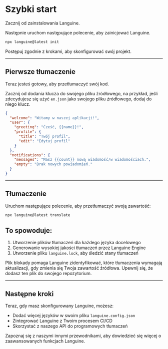 # Szybki start

Zacznij od zainstalowania Languine.

Następnie uruchom następujące polecenie, aby zainicjować Languine.

```bash title="Terminal"
npx languine@latest init
```

Postępuj zgodnie z krokami, aby skonfigurować swój projekt.

---

## Pierwsze tłumaczenie

Teraz jesteś gotowy, aby przetłumaczyć swój kod.

Zacznij od dodania klucza do swojego pliku źródłowego, na przykład, jeśli zdecydujesz się użyć `en.json` jako swojego pliku źródłowego, dodaj do niego klucz.

```json title="src/locales/en.json"
{
  "welcome": "Witamy w naszej aplikacji!",
  "user": {
    "greeting": "Cześć, {{name}}!",
    "profile": {
      "title": "Twój profil",
      "edit": "Edytuj profil"
    }
  },
  "notifications": {
    "messages": "Masz {{count}} nową wiadomość/w wiadomościach.",
    "empty": "Brak nowych powiadomień."
  }
}

```

---

## Tłumaczenie

Uruchom następujące polecenie, aby przetłumaczyć swoją zawartość:

```bash title="Terminal"
npx languine@latest translate
```

## To spowoduje:
1. Utworzenie plików tłumaczeń dla każdego języka docelowego
2. Generowanie wysokiej jakości tłumaczeń przez Languine Engine
3. Utworzenie pliku `languine.lock`, aby śledzić stany tłumaczeń

Plik blokady pomaga Languine zidentyfikować, które tłumaczenia wymagają aktualizacji, gdy zmienia się Twoja zawartość źródłowa. Upewnij się, że dodasz ten plik do swojego repozytorium.

---

## Następne kroki

Teraz, gdy masz skonfigurowany Languine, możesz:
- Dodać więcej języków w swoim pliku `languine.config.json`
- Zintegrować Languine z Twoim procesem CI/CD
- Skorzystać z naszego API do programowych tłumaczeń

Zapoznaj się z naszymi innymi przewodnikami, aby dowiedzieć się więcej o zaawansowanych funkcjach Languine.